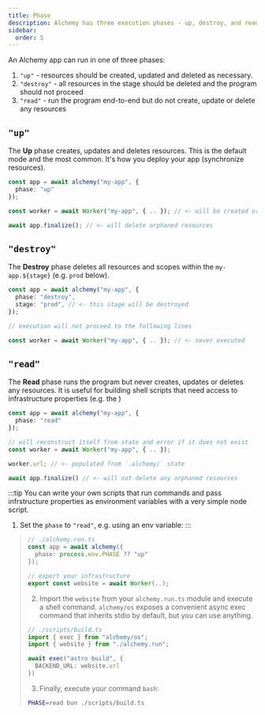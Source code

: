 ```yaml
---
title: Phase
description: Alchemy has three execution phases - up, destroy, and read. Learn when to use each phase for deploying, tearing down, or accessing your infrastructure.
sidebar:
  order: 5
---
```


An Alchemy app can run in one of three phases:
1. `"up"` - resources should be created, updated and deleted as necessary.
2. `"destroy"` - all resources in the stage should be deleted and the program should not proceed
3. `"read"` - run the program end-to-end but do not create, update or delete any resources

## `"up"`

The **Up** phase creates, updates and deletes resources. This is the default mode and the most common. It's how you deploy your app (synchronize resources).

```ts
const app = await alchemy("my-app", {
  phase: "up"
});

const worker = await Worker("my-app", { .. }); // <- will be created or updated

await app.finalize(); // <- will delete orphaned resources
```

## `"destroy"`

The **Destroy** phase deletes all resources and scopes within the `my-app.${stage}` (e.g. `prod` below).

```ts
const app = await alchemy("my-app", {
  phase: "destroy",
  stage: "prod", // <- this stage will be destroyed
});

// execution will not proceed to the following lines

const worker = await Worker("my-app", { .. }); // <- never executed
```

## `"read"`

The **Read** phase runs the program but never creates, updates or deletes any resources. It is useful for building shell scripts that need access to infrastructure properties (e.g. the )

```ts
const app = await alchemy("my-app", {
  phase: "read"
});

// will reconstruct itself from state and error if it does not exist
const worker = await Worker("my-app", { .. });

worker.url; // <- populated from `.alchemy/` state

await app.finalize() // <- will not delete any orphaned resources
```

:::tip
You can write your own scripts that run commands and pass infrstructure properties as environment variables with a very simple node script.
1. Set the `phase` to `"read"`, e.g. using an env variable:
:::
> ```ts
> // ./alchemy.run.ts
> const app = await alchemy({
>   phase: process.env.PHASE ?? "up"    
> });
>
> // export your infrastructure
> export const website = await Worker(..);
> ```
> 2. Import the `website` from your `alchemy.run.ts` module and execute a shell command. `alchemy/os` exposes a convenient async exec command that inherits stdio by default, but you can use anything.
> ```ts
> // ./scripts/build.ts
> import { exec } from "alchemy/os";
> import { website } from "./alchemy.run";
> 
> await exec("astro build", {
>   BACKEND_URL: website.url    
> })
> ```
> 3. Finally, execute your command `bash`:
> ```sh
> PHASE=read bun ./scripts/build.ts
> ```